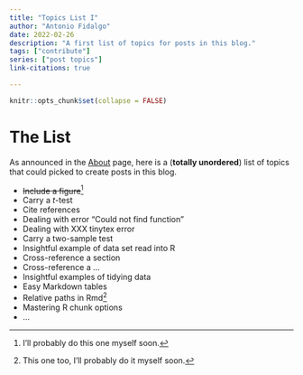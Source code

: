 ```yaml
---
title: "Topics List I"
author: "Antonio Fidalgo"
date: 2022-02-26
description: "A first list of topics for posts in this blog."
tags: ["contribute"]
series: ["post topics"]
link-citations: true

---
```


```r
knitr::opts_chunk$set(collapse = FALSE)
```


# The List

As announced in the [About](https://antoniofidalgo.page/routeR/about/) page, here is a (**totally unordered**) list of topics that could picked to create posts in this blog.  


- ~~Include a figure~~[^me]
- Carry a $t$-test
- Cite references
- Dealing with error "Could not find function"
- Dealing with XXX tinytex error
- Carry a two-sample test 
- Insightful example of data set read into R
- Cross-reference a section
- Cross-reference a ...
- Insightful examples of tidying data
- Easy Markdown tables
- Relative paths in Rmd[^metoo]
- Mastering R chunk options
- ...















[^me]: I'll probably do this one myself soon.
[^metoo]: This one too, I'll probably do it myself soon.